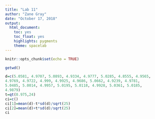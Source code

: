 ```yaml
---
title: "Lab 11"
author: "Zane Gray"
date: "October 17, 2018"
output: 
  html_document:
    toc: yes
    toc_float: yes
    highlights: pygments
    theme: spacelab
---
```


```r
knitr::opts_chunk$set(echo = TRUE)
```
```r
getwd()
```

```r

d=c(5.0581, 4.9707, 5.0893, 4.9334, 4.9777, 5.0285, 4.8555, 4.9565, 
4.9769, 4.9722, 4.999, 4.9925, 4.9686, 5.0662, 4.9239, 4.9781, 
5.0485, 5.0014, 4.9957, 5.0195, 5.0118, 4.9928, 5.0361, 5.0185, 
4.9879)
t=qt(0.975,24)
ci=c()
ci[1]=mean(d)-t*sd(d)/sqrt(25)
ci[2]=mean(d)+t*sd(d)/sqrt(25)
ci
```